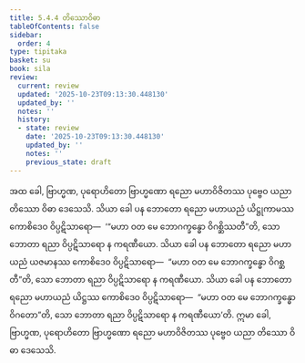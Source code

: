 ```yaml
---
title: 5.4.4 တိဿောဝိဓာ
tableOfContents: false
sidebar:
  order: 4
type: tipitaka
basket: su
book: sila
review:
  current: review
  updated: '2025-10-23T09:13:30.448130'
  updated_by: ''
  notes: ''
  history:
  - state: review
    date: '2025-10-23T09:13:30.448130'
    updated_by: ''
    notes: ''
    previous_state: draft
---
```



<ReviewStatus review={frontmatter.review} showDetails={true} />

<HypothesisAnnotation frontmatter={frontmatter} />

<DynamicBreadcrumb />

<Division number="342" book="sila" e="ch" v="6" p="131">

<Paragraph number="553" book="sila">
အထ ခေါ, ဗြာဟ္မဏ, ပုရောဟိတော ဗြာဟ္မဏော ရညော မဟာဝိဇိတဿ ပုဗ္ဗေဝ ယညာ တိဿော ဝိဓာ ဒေသေသိ. သိယာ ခေါ ပန ဘောတော ရညော မဟာယညံ ယိဋ္ဌုကာမဿ ကောစိဒေဝ ဝိပ္ပဋိသာရော—  ‘“မဟာ ဝတ မေ ဘောဂက္ခန္ဓော ဝိဂစ္ဆိဿတီ”တိ, သော ဘောတာ ရညာ ဝိပ္ပဋိသာရော န ကရဏီယော. သိယာ ခေါ ပန ဘောတော ရညော မဟာယညံ ယဇမာနဿ ကောစိဒေဝ ဝိပ္ပဋိသာရော—  “မဟာ ဝတ မေ ဘောဂက္ခန္ဓော ဝိဂစ္ဆတီ”တိ, သော ဘောတာ ရညာ ဝိပ္ပဋိသာရော န ကရဏီယော. သိယာ ခေါ ပန ဘောတော ရညော မဟာယညံ ယိဋ္ဌဿ ကောစိဒေဝ ဝိပ္ပဋိသာရော—  “မဟာ ဝတ မေ ဘောဂက္ခန္ဓော ဝိဂတော”တိ, သော ဘောတာ ရညာ ဝိပ္ပဋိသာရော န ကရဏီယော’တိ. ဣမာ ခေါ, ဗြာဟ္မဏ, ပုရောဟိတော ဗြာဟ္မဏော ရညော မဟာဝိဇိတဿ ပုဗ္ဗေဝ ယညာ တိဿော ဝိဓာ ဒေသေသိ.
</Paragraph>
</Division>